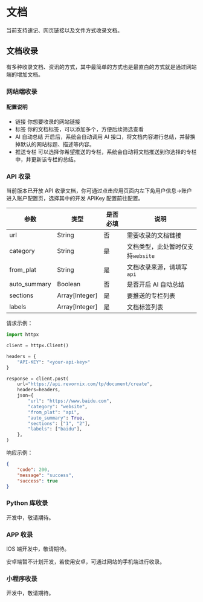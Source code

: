 # 文档

当前支持速记、网页链接以及文件方式收录文档。

## 文档收录

有多种收录文档、资讯的方式，其中最简单的方式也是最直白的方式就是通过网站端的增加文档。

### 网站端收录

#### 配置说明

- 链接 你想要收录的网站链接
- 标签 你的文档标签，可以添加多个，方便后续筛选查看
- AI 自动总结 开启后，系统会自动调用 AI 接口，将文档内容进行总结，并替换掉默认的网站标题、描述等内容。
- 推送专栏 可以选择你希望推送的专栏，系统会自动将文档推送到你选择的专栏中，并更新该专栏的总结。

### API 收录

当前版本已开放 API 收录文档，你可通过点击应用页面内左下角用户信息->账户进入账户配置页，选择其中的开发 APIKey 配置前往配置。

| 参数         | 类型           | 是否必填 | 说明                              |
| ------------ | -------------- | -------- | --------------------------------- |
| url          | String         | 否       | 需要收录的文档链接                |
| category     | String         | 是       | 文档类型，此处暂时仅支持`website` |
| from_plat    | String         | 是       | 文档收录来源，请填写`api`         |
| auto_summary | Boolean        | 否       | 是否开启 AI 自动总结              |
| sections     | Array[Integer] | 是       | 要推送的专栏列表                  |
| labels       | Array[Integer] | 是       | 文档标签列表                      |

请求示例：

```python
import httpx

client = httpx.Client()

headers = {
    "API-KEY": "<your-api-key>"
}

response = client.post(
    url="https://api.revornix.com/tp/document/create",
    headers=headers,
    json={
        "url": "https://www.baidu.com",
        "category": "website",
        "from_plat": "api",
        "auto_summary": True,
        "sections": ["1", "2"],
        "labels": ["baidu"],
    },
)
```

响应示例：

```json
{
	"code": 200,
	"message": "success",
	"success": true
}
```

### Python 库收录

开发中，敬请期待。

### APP 收录

IOS 端开发中，敬请期待。

安卓端暂不计划开发，若使用安卓，可通过网站的手机端进行收录。

### 小程序收录

开发中，敬请期待。
